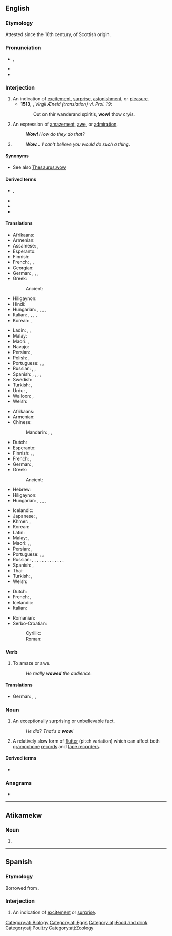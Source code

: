 {{also|WoW}}
==English==
{{wikipedia}}

===Etymology===
Attested since the 16th century, of Scottish origin.

===Pronunciation===
* {{enPR|wou}}, {{IPA|/waʊ̯/|lang=en}}
* {{audio|en-us-wow.ogg|Audio (US)|lang=en}}
* {{rhymes|aʊ|lang=en}}

===Interjection===
{{en-interj}}

# An indication of [[excitement]], [[surprise]], [[astonishment]], or [[pleasure]].
#* '''1513''', {{w|Gavin Douglas}}, ''Virgil Æneid (translation) vi. Prol. 19'':
#*: Out on thir wanderand spiritis, '''wow!''' thow cryis.
# An expression of [[amazement]], [[awe]], or [[admiration]].
#: '''''Wow!''' How do they do that?''
# {{n-g|Used sarcastically to express disapproval of something.}}
#: '''''Wow...''' I can't believe you would do such a thing.''

====Synonyms====
* See also [[Thesaurus:wow]]

====Derived terms====
* {{l|en|wowzer}}, {{l|en|wowser}}
* {{l|en|wowsers}}<!--mostly different senses from 'wowser'-->
* {{l|en|wowzah}}
* {{l|en|wowee}}

====Translations====
{{trans-top|excitement}}
* Afrikaans: {{t+|af|sjoe}}
* Armenian: {{t|hy|ջա՜ն, հրաշալի է}}
* Assamese: {{t|as|আও}}, {{t|as|বাঃ|tr=bah}}
* Esperanto: {{t|eo|ŭaŭ}}
* Finnish: {{t+|fi|vau!}}
* French: {{t+|fr|waouh}}, {{t+|fr|ouah}}, {{t+|fr|oh là là}}
* Georgian: {{t|ka|ვაშა}}
* German: {{t+|de|toll!}}, {{t+|de|boah!}}, {{t+|de|Junge!|m}}, {{t+|de|Mensch!|m}}
* Greek:
*: Ancient: {{t|grc|βαβαί}}
* Hiligaynon: {{t|hil|aba|alt=abá}}
* Hindi: {{t+|hi|वाह|tr=vāh|sc=Deva}}
* Hungarian: {{t|hu|hűha!}}, {{t|hu|tyű!}}, {{t|hu|tyűha!}}, {{t+|hu|ejha!}}, {{t|hu|azta!}}
* Italian: {{t+|it|accipicchia}}, {{t+|it|accidenti}}, {{t|it|per tutti i diavoli}}, {{t|it|per la miseria}}, {{t+|it|incredibile}}
* Korean: {{t|ko|우와}}, {{t+|ko|와}}
{{trans-mid}}
* Ladin: {{t|lld|putega}}, {{t|lld|bestia}}, {{t|lld|ma ies'a mat}}
* Malay: {{t|ms|wau}}
* Maori: {{t|mi|ānana}}, {{t|mi|ēhe}}
* Navajo: {{t|nv|doo lá dóʼ da}}
* Persian: {{t+|fa|وه|tr=vah|sc=fa-Arab}}, {{t+|fa|به|tr=bah|sc=fa-Arab}}
* Polish: {{t+|pl|wow!}}, {{t|pl|o rany}}
* Portuguese: {{t+|pt|uau}}, {{t|pt|uia}}, {{t+|pt|nossa}}
* Russian: {{t+|ru|ух ты́}}, {{t+|ru|ва́у}} {{qualifier|neologism}}, {{t+|ru|ура́}}
* Spanish: {{t+|es|guau|alt=¡guau!}}, {{t+|es|guao|alt=¡guao!}}, {{t+|es|hala}}, {{t+|es|arrea}}, {{t+|es|atiza}}
* Swedish: {{t+|sv|oj}}
* Turkish: {{t+|tr|vay}}, {{t|tr|vay canına}}
* Urdu: {{t+|ur|واہ|tr=vāh|sc=ur-Arab}}, {{t|ur|وا|tr=vā|sc=ur-Arab}}
* Walloon: {{t+|wa|oufti}}, {{t+|wa|ayayay}}
* Welsh: {{t|cy|waw}}
{{trans-bottom}}

{{trans-top|amazement}}
* Afrikaans: {{t+|af|sjoe}}
* Armenian: {{t|hy|մաման-ծաղկաման}}
* Chinese:
*: Mandarin: {{t+|cmn|哇塞|tr=wāsài|sc=Hani}}, {{t+|cmn|哇|tr=wā|sc=Hani}}, {{t+|cmn|哎呀|tr=āiyā|sc=Hani}}
* Dutch: {{t+|nl|wauw}}
* Esperanto: {{t|eo|ŭaŭ}}
* Finnish: {{t+|fi|vau}}, {{t|fi|o-ho}}, {{t|fi|jukoliste}}
* French: {{t+|fr|ouah}}, {{t+|fr|oh}}
* German: {{t+|de|wow}}, {{t+|de|boah}}
* Greek:
*: Ancient: {{t|grc|βαβαί}}
* Hebrew: {{t|he|ואו|tr=waw|sc=Hebr}}
* Hiligaynon: {{t|hil|aba|alt=abá}}
* Hungarian: {{t|hu|hűha}}, {{t|hu|tyű}}, {{t|hu|tyűha}}, {{t+|hu|ejha}}, {{t|hu|hú}}
{{trans-mid}}
* Icelandic: {{t|is|vá}}
* Japanese: {{t|ja|わあ|tr=wā}}, {{t+|ja|すごい|alt=すごい！|tr=sugoi}}
* Khmer: {{t|km|ចុម|tr=chom}}, {{t|km|វ៉វ់|tr=vorv}}
* Korean: {{t+|ko|와}}
* Latin: {{t|la|hui}}
* Malay: {{t|ms|wau}}, {{t|ms|wah}}
* Maori: {{t|mi|ānana}}, {{t|mi|ēhe}}, {{t|mi|anō}}
* Persian: {{t+|fa|وه|tr=vah|sc=fa-Arab}}, {{t+|fa|به|tr=bah|sc=fa-Arab}}
* Portuguese: {{t+|pt|uau}}, {{t|pt|uia}}, {{t+|pt|nossa}}
* Russian: {{t+|ru|ого́}}, {{t+|ru|ого́|tr=ohó}}, {{t|ru|ничего́ себе́!|tr=ničevó sebé}}, {{t+|ru|ба}}, {{t+|ru|ишь ты}}, {{t+|ru|на́до же}}, {{t+|ru|обалде́ть}}, {{t+|ru|ва́у}} {{qualifier|neologism}}, {{t+|ru|здо́рово}}, {{t+|ru|ух ты}}, {{t+|ru|офиге́ть}}, {{t+|ru|охуе́ть}} {{qualifier|vulgar}}, {{t+|ru|пизде́ц}} {{qualifier|vulgar}}, {{t|ru|пфф}}
* Spanish: {{t+|es|guau|alt=guau}}, {{t+|es|guao|alt=guao}}
* Thai: {{t+|th|ว้าว|tr=waaw}}
* Turkish: {{t+|tr|vay}}, {{t|tr|vay canına}}
* Welsh: {{t|cy|waw}}
{{trans-bottom}}

{{checktrans-top}}
* Dutch: {{t+check|nl|wauw}}
* French: {{t+check|fr|oh}}, {{t+check|fr|oh là là}} {{t+check|fr|ouah}}
* Icelandic: {{t-check|is|vá}}
* Italian: {{t-check|it|uao}}
{{trans-mid}}
* Romanian: {{t-check|ro|uau}}
* Serbo-Croatian:
*: Cyrillic: {{t|sh|вау}}
*: Roman: {{t|sh|vau}}
{{trans-bottom}}

===Verb===
{{en-verb}}

# {{lb|en|informal}} To amaze or awe.
#: ''He really '''wowed''' the audience.''

====Translations====
{{trans-top|to amaze or awe}}
* German: {{t+|de|begeistern}}, {{l|de|in}} {{l|de|Begeisterung}} {{t+|de|versetzen}}, {{l|de|tief}} {{t+|de|beeindrucken}}
{{trans-mid}}
{{trans-bottom}}

===Noun===
{{en-noun}}

# {{lb|en|informal}} An exceptionally surprising or unbelievable fact.
#: ''He did? That's a '''wow'''!''
# {{lb|en|audio}} A relatively slow form of [[flutter]] (pitch variation) which can affect both [[gramophone]] [[record]]s and [[tape recorder]]s.

====Derived terms====
* {{l|en|wowless}}

===Anagrams===
* {{anagrams|en|a=oww|oww}}

----

==Atikamekw==

===Noun===
{{head|atj|noun}}

# {{l|en|egg}}

[[Category:atj:Biology]]
[[Category:atj:Eggs]]
[[Category:atj:Food and drink]]
[[Category:atj:Poultry]]
[[Category:atj:Zoology]]

----

==Spanish==

===Etymology===
Borrowed from {{bor|es|en|wow}}.

===Interjection===
{{es-interj}}

# An indication of [[excitement]] or [[surprise]].